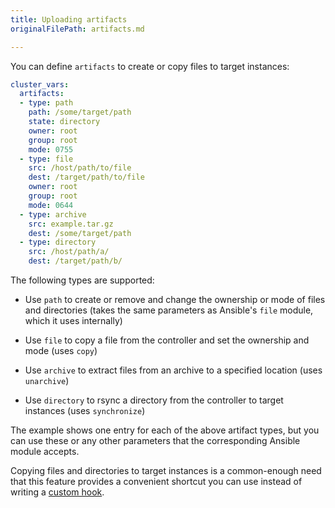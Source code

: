 ```yaml
---
title: Uploading artifacts
originalFilePath: artifacts.md

---
```


You can define `artifacts` to create or copy files to target instances:

```yaml
cluster_vars:
  artifacts:
  - type: path
    path: /some/target/path
    state: directory
    owner: root
    group: root
    mode: 0755
  - type: file
    src: /host/path/to/file
    dest: /target/path/to/file
    owner: root
    group: root
    mode: 0644
  - type: archive
    src: example.tar.gz
    dest: /some/target/path
  - type: directory
    src: /host/path/a/
    dest: /target/path/b/
```

The following types are supported:

-   Use `path` to create or remove and change the ownership or mode of
    files and directories (takes the same parameters as Ansible's `file`
    module, which it uses internally)

-   Use `file` to copy a file from the controller and set the ownership
    and mode (uses `copy`)

-   Use `archive` to extract files from an archive to a specified location
    (uses `unarchive`)

-   Use `directory` to rsync a directory from the controller to target
    instances (uses `synchronize`)

The example shows one entry for each of the above artifact types, but
you can use these or any other parameters that the corresponding Ansible
module accepts.

Copying files and directories to target instances is a common-enough
need that this feature provides a convenient shortcut you can use
instead of writing a [custom hook](tpaexec-hooks).
